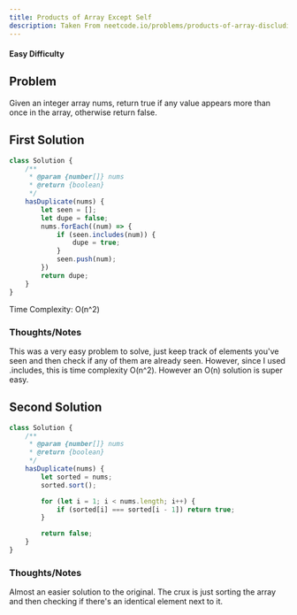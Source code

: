 ```yaml
---
title: Products of Array Except Self
description: Taken From neetcode.io/problems/products-of-array-discluding-self
---
```


#### Easy Difficulty

## Problem

Given an integer array nums, return true if any value appears more than once in the array, otherwise return false.

## First Solution

```js
class Solution {
	/**
	 * @param {number[]} nums
	 * @return {boolean}
	 */
	hasDuplicate(nums) {
		let seen = [];
		let dupe = false;
		nums.forEach((num) => {
			if (seen.includes(num)) {
				dupe = true;
			}
			seen.push(num);
		})
		return dupe;
	}
}
```
Time Complexity: O(n^2)

### Thoughts/Notes

This was a very easy problem to solve, just keep track of elements you've seen and then check if any of them are already seen. However, since I used .includes, this is time complexity O(n^2). However an O(n) solution is super easy.

## Second Solution

```js
class Solution {
	/**
	 * @param {number[]} nums
	 * @return {boolean}
	 */
	hasDuplicate(nums) {
		let sorted = nums;
		sorted.sort();

		for (let i = 1; i < nums.length; i++) {
			if (sorted[i] === sorted[i - 1]) return true;
		}

		return false;
	}
}
```

### Thoughts/Notes

Almost an easier solution to the original. The crux is just sorting the array and then checking if there's an identical element next to it.
